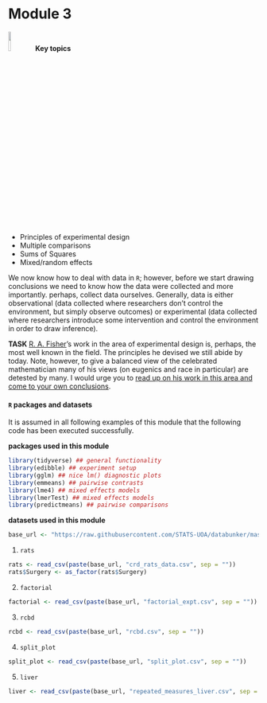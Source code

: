 # Module 3

<div class="alert alert-success" role="alert">
![](https://github.com/BIOSCI738/cowstats/blob/main/img/code_bell.png?raw=true){width=10%} <strong>Key topics</strong> 

<ul>
   <li>Principles of experimental design</li>
   <li>Multiple comparisons</li>
   <li>Sums of Squares</li>
   <li>Mixed/random effects</li>
 </ul>

</div>

We now know how to deal with data in `R`; however, before we start drawing conclusions we need to know how the data were collected and more importantly. perhaps, collect data ourselves. Generally, data is either observational (data collected where researchers don't control the environment, but simply observe outcomes) or experimental (data collected where researchers introduce some intervention and control the environment in order to draw inference).


<div class="alert alert-warning">
  <strong>TASK</strong>
[R. A. Fisher](https://en.wikipedia.org/wiki/Ronald_Fisher)'s work in the area of experimental design is, perhaps, the most well known in the field. The principles he devised we still abide by today. Note, however, to give a balanced view of the celebrated mathematician many of his views (on eugenics and race in particular) are detested by many. I would urge you to [read up on his work in this area and come to your own conclusions](https://www.nature.com/articles/s41437-020-00394-6).
</div>


#### `R` packages and datasets

It is assumed in all following examples of this module that the following code has been executed successfully.

**packages used in this module**

```r
library(tidyverse) ## general functionality
library(edibble) ## experiment setup
library(gglm) ## nice lm() diagnostic plots
library(emmeans) ## pairwise contrasts
library(lme4) ## mixed effects models
library(lmerTest) ## mixed effects models
library(predictmeans) ## pairwise comparisons
```


**datasets used in this module**

```r
base_url <- "https://raw.githubusercontent.com/STATS-UOA/databunker/master/data/"
```

1. `rats`

```r
rats <- read_csv(paste(base_url, "crd_rats_data.csv", sep = ""))
rats$Surgery <- as_factor(rats$Surgery)
```

2. `factorial`

```r
factorial <- read_csv(paste(base_url, "factorial_expt.csv", sep = ""))
```

3. `rcbd`

```r
rcbd <- read_csv(paste(base_url, "rcbd.csv", sep = ""))
```

4. `split_plot`

```r
split_plot <- read_csv(paste(base_url, "split_plot.csv", sep = ""))
```

5. `liver`

```r
liver <- read_csv(paste(base_url, "repeated_measures_liver.csv", sep = ""))
```